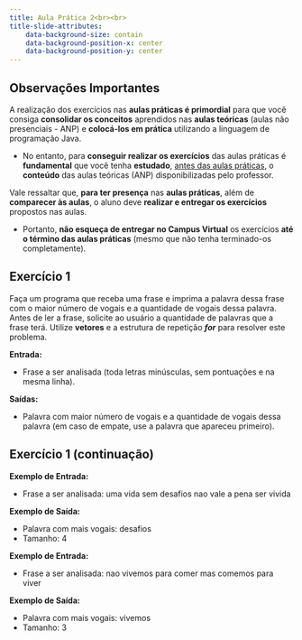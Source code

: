 ```yaml
---
title: Aula Prática 2<br><br>
title-slide-attributes:
    data-background-size: contain
    data-background-position-x: center
    data-background-position-y: center
---
```


## Observações Importantes {}
::: {.fontsize80}
::: {.nonincremental}

A realização dos exercícios nas **aulas práticas é primordial** para que você consiga **consolidar os conceitos** aprendidos nas **aulas teóricas** (aulas não presenciais - ANP) e **colocá-los em prática** utilizando a linguagem de programação Java.

- No entanto, para **conseguir realizar os exercícios** das aulas práticas é **fundamental** que você tenha **estudado**, [antes das aulas práticas]{.underline}, o **conteúdo** das aulas teóricas (ANP) disponibilizadas pelo professor. 

Vale ressaltar que, **para ter presença** nas **aulas práticas**, além de **comparecer às aulas**, o aluno deve **realizar e entregar os exercícios** propostos nas aulas.

- Portanto, **não esqueça de entregar no Campus Virtual** os exercícios **até o término das aulas práticas** (mesmo que não tenha terminado-os completamente).
:::
:::

## Exercício 1 {.fontsize70}
::: {.fontsize80}
::: {.nonincremental}
Faça um programa que receba uma frase e imprima a palavra dessa frase com o maior número de vogais e a quantidade de vogais dessa palavra. Antes de ler a frase, solicite ao usuário a quantidade de palavras que a frase terá. Utilize **vetores** e a estrutura de repetição ***for*** para resolver este problema.

**Entrada:**

- Frase a ser analisada (toda letras minúsculas, sem pontuações e na mesma linha).

**Saídas:**

- Palavra com maior número de vogais e a quantidade de vogais dessa palavra (em caso de empate, use a palavra que apareceu primeiro).
:::
:::


## Exercício 1 (continuação){.fontsize70}
::: {.fontsize80}
::: {.nonincremental}
**Exemplo de Entrada:**

- Frase a ser analisada: uma vida sem desafios nao vale a pena ser vivida

**Exemplo de Saída:**

- Palavra com mais vogais: desafios
- Tamanho: 4

**Exemplo de Entrada:**

- Frase a ser analisada: nao vivemos para comer mas comemos para viver

**Exemplo de Saída:**

- Palavra com mais vogais: vivemos
- Tamanho: 3
:::
:::
